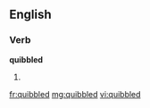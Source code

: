 ==English==

===Verb===
'''quibbled'''

# {{past of|quibble}}

[[fr:quibbled]]
[[mg:quibbled]]
[[vi:quibbled]]